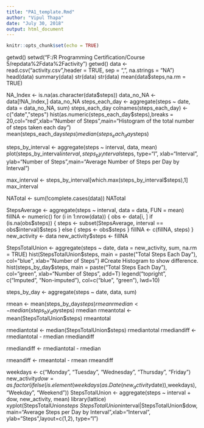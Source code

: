 ```yaml
---
title: "PA1_template.Rmd"
author: "Vipul Thapa"
date: "July 30, 2018"
output: html_document
---
```


```r
knitr::opts_chunk$set(echo = TRUE)
```

getwd()
setwd("F:/R Programming Certification/Course 5/repdata%2Fdata%2Factivity")
getwd()
data <- read.csv("activity.csv",header = TRUE, sep = ",", na.strings = "NA")
head(data)
summary(data)
str(data)
str(data)
mean(data$steps,na.rm = TRUE)

NA_Index <- is.na(as.character(data$steps))
data_no_NA <- data[!NA_Index,]
data_no_NA
steps_each_day <- aggregate(steps ~ date, data = data_no_NA, sum)
steps_each_day
colnames(steps_each_day) <- c("date","steps")
hist(as.numeric(steps_each_day$steps),breaks = 20,col="red",xlab="Number of Steps",main="Histogram of the total number of steps taken each day")
mean(steps_each_day$steps)
median(steps_each_day$steps)


steps_by_interval <- aggregate(steps ~ interval, data, mean)
plot(steps_by_interval$interval,steps_by_interval$steps, type="l", xlab="Interval", ylab="Number of Steps",main="Average Number of Steps per Day by Interval")


max_interval <- steps_by_interval[which.max(steps_by_interval$steps),1]
max_interval

NATotal <- sum(!complete.cases(data))
NATotal

StepsAverage <- aggregate(steps ~ interval, data = data, FUN = mean)
fillNA <- numeric()
for (i in 1:nrow(data)) {
  obs <- data[i, ]
  if (is.na(obs$steps)) {
    steps <- subset(StepsAverage, interval == obs$interval)$steps
  } else {
    steps <- obs$steps
  }
  fillNA <- c(fillNA, steps)
}
new_activity <- data
new_activity$steps <- fillNA

StepsTotalUnion <- aggregate(steps ~ date, data = new_activity, sum, na.rm = TRUE)
hist(StepsTotalUnion$steps, main = paste("Total Steps Each Day"), col="blue", xlab="Number of Steps")
#Create Histogram to show difference. 
hist(steps_by_day$steps, main = paste("Total Steps Each Day"), col="green", xlab="Number of Steps", add=T)
legend("topright", c("Imputed", "Non-imputed"), col=c("blue", "green"), lwd=10)

steps_by_day <- aggregate(steps ~ date, data, sum)

rmean <- mean(steps_by_day$steps)
rmean
rmedian <- median(steps_by_day$steps)
rmedian
rmeantotal <- mean(StepsTotalUnion$steps)
rmeantotal

rmediantotal <- median(StepsTotalUnion$steps)
rmediantotal
rmediandiff <- rmediantotal - rmedian
rmediandiff

rmediandiff <- rmediantotal - rmedian

rmeandiff <- rmeantotal - rmean
rmeandiff


weekdays <- c("Monday", "Tuesday", "Wednesday", "Thursday", 
              "Friday")
new_activity$dow = as.factor(ifelse(is.element(weekdays(as.Date(new_activity$date)),weekdays), "Weekday", "Weekend"))
StepsTotalUnion <- aggregate(steps ~ interval + dow, new_activity, mean)
library(lattice)
xyplot(StepsTotalUnion$steps ~ StepsTotalUnion$interval|StepsTotalUnion$dow, main="Average Steps per Day by Interval",xlab="Interval", ylab="Steps",layout=c(1,2), type="l")

